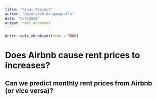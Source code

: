 ```yaml
---
title: "Final Project"
author: "SaiArvind Ganganapalle"
date: "5/4/2018"
output: html_document
---
```


```r
knitr::opts_chunk$set(echo = TRUE)
```

# Does Airbnb cause rent prices to increases?

## Can we predict monthly rent prices from Airbnb (or vice versa)?
